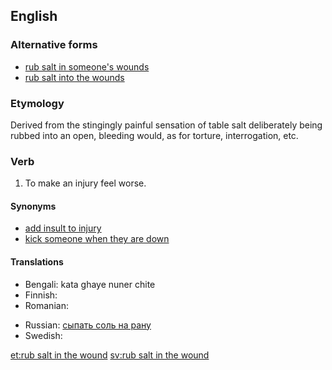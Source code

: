 ==English==

===Alternative forms===
*[[rub salt in someone's wounds]]
*[[rub salt into the wounds]]

===Etymology===
Derived from the stingingly painful sensation of table salt deliberately being rubbed into an open, bleeding would, as for torture, interrogation, etc. 
===Verb===
{{infl|en|verb|head=to [[rub]] [[salt]] [[in]] [[the]] [[wound]]}}

# {{idiomatic}} To make an injury feel worse.

====Synonyms====
* [[add insult to injury]]
* [[kick someone when they are down]]

====Translations====
{{trans-top|to make an injury feel worse}}
* Bengali: kata ghaye nuner chite
* Finnish: {{t-|fi|vääntää veistä haavassa}}
* Romanian: {{t|ro|a pune sare pe rană}}
{{trans-mid}}
* Russian: [[сыпать соль на рану]]
* Swedish: {{t-|sv|strö salt i såren}}
{{trans-bottom}}

[[et:rub salt in the wound]]
[[sv:rub salt in the wound]]
